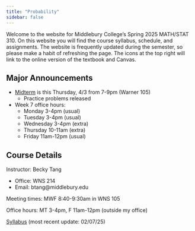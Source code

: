 ```yaml
---
title: "Probability"
sidebar: false
---
```


Welcome to the website for Middlebury College's Spring 2025 MATH/STAT 310. On this website you will find the course syllabus, schedule, and assignments. The website is frequently updated during the semester, so please make a habit of refreshing the page. The icons at the top right will link to the online version of the textbook and Canvas.

## Major Announcements

-   [Midterm](assessments/exam.qmd) is this Thursday, 4/3 from 7-9pm (Warner 105)
    -   Practice problems released
-   Week 7 office hours:
    -   Monday 3-4pm (usual)
    -   Tuesday 3-4pm (usual)
    -   Wednesday 3-4pm (extra)
    -   Thursday 10-11am (extra)
    -   Friday 11am-12pm (usual)

## Course Details

Instructor: Becky Tang

-   Office: WNS 214
-   Email: btang\@middlebury.edu

Meeting times: MWF 8:40-9:30am in WNS 105

Office hours: MT 3-4pm, F 11am-12pm (outside my office)

[Syllabus](310_syllabus.pdf) (most recent update: 02/07/25)
